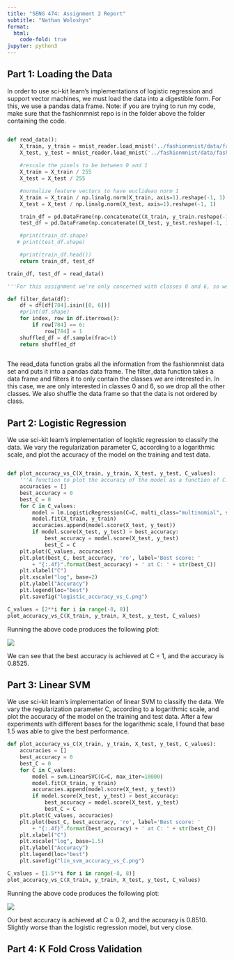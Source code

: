 ```yaml
---
title: "SENG 474: Assignment 2 Report"
subtitle: "Nathan Woloshyn"
format:
  html:
    code-fold: true
jupyter: python3
---
```


## Part 1: Loading the Data

In order to use sci-kit learn's implementations of logistic regression and support vector machines, we must load the data into a digestible form. For this, we use a pandas data frame.
Note: if you are trying to run my code, make sure that the fashionmnist repo is in the folder above the folder containing the code.
```python

def read_data():
    X_train, y_train = mnist_reader.load_mnist('../fashionmnist/data/fashion', kind='train')
    X_test, y_test = mnist_reader.load_mnist('../fashionmnist/data/fashion', kind='t10k')
    
    #rescale the pixels to be between 0 and 1
    X_train = X_train / 255
    X_test = X_test / 255

    #normalize feature vectors to have euclidean norm 1
    X_train = X_train / np.linalg.norm(X_train, axis=1).reshape(-1, 1)
    X_test = X_test / np.linalg.norm(X_test, axis=1).reshape(-1, 1)

    train_df = pd.DataFrame(np.concatenate((X_train, y_train.reshape(-1, 1)), axis=1))
    test_df = pd.DataFrame(np.concatenate((X_test, y_test.reshape(-1, 1)), axis=1))

    #print(train_df.shape)
   # print(test_df.shape)

    #print(train_df.head())
    return train_df, test_df

train_df, test_df = read_data()

'''For this assignment we're only concerned with classes 0 and 6, so we'll drop the rest of the data.'''

def filter_data(df):
    df = df[df[784].isin([0, 6])]
    #print(df.shape)
    for index, row in df.iterrows():
        if row[784] == 6:
            row[784] = 1
    shuffled_df = df.sample(frac=1)
    return shuffled_df
    
```

The read_data function grabs all the information from the fashionmnist data set and puts it into a pandas data frame. The filter_data function takes a data frame and filters it to only contain the classes we are interested in. In this case, we are only interested in classes 0 and 6, so we drop all the other classes. We also shuffle the data frame so that the data is not ordered by class.

## Part 2: Logistic Regression

We use sci-kit learn's implementation of logistic regression to classify the data. We vary the regularization parameter C, according to a logarithmic scale, and plot the accuracy of the model on the training and test data.

```python

def plot_accuracy_vs_C(X_train, y_train, X_test, y_test, C_values):
    '''A function to plot the accuracy of the model as a function of C.'''
    accuracies = []
    best_accuracy = 0
    best_C = 0
    for C in C_values:
        model = lm.LogisticRegression(C=C, multi_class="multinomial", solver="lbfgs", penalty="l2", max_iter=1000)
        model.fit(X_train, y_train)
        accuracies.append(model.score(X_test, y_test))
        if model.score(X_test, y_test) > best_accuracy:
            best_accuracy = model.score(X_test, y_test)
            best_C = C
    plt.plot(C_values, accuracies)
    plt.plot(best_C, best_accuracy, 'ro', label='Best score: '
        + "{:.4f}".format(best_accuracy) + ' at C: ' + str(best_C))
    plt.xlabel("C")
    plt.xscale("log", base=2)
    plt.ylabel("Accuracy")
    plt.legend(loc="best")
    plt.savefig("logistic_accuracy_vs_C.png")

C_values = [2**i for i in range(-8, 8)]
plot_accuracy_vs_C(X_train, y_train, X_test, y_test, C_values)
```

Running the above code produces the following plot:

![](figures/logistic_accuracy_vs_C.png)

We can see that the best accuracy is achieved at C = 1, and the accuracy is 0.8525. 


## Part 3: Linear SVM

We use sci-kit learn's implementation of linear SVM to classify the data. We vary the regularization parameter C, according to a logarithmic scale, and plot the accuracy of the model on the training and test data. After a few experiments with different bases for the logarithmic scale, I found that base 1.5 was able to give  the best performance.

```python
def plot_accuracy_vs_C(X_train, y_train, X_test, y_test, C_values):
    accuracies = []
    best_accuracy = 0
    best_C = 0
    for C in C_values:
        model = svm.LinearSVC(C=C, max_iter=10000)
        model.fit(X_train, y_train)
        accuracies.append(model.score(X_test, y_test))
        if model.score(X_test, y_test) > best_accuracy:
            best_accuracy = model.score(X_test, y_test)
            best_C = C
    plt.plot(C_values, accuracies)
    plt.plot(best_C, best_accuracy, 'ro', label='Best score: '
        + "{:.4f}".format(best_accuracy) + ' at C: ' + str(best_C))
    plt.xlabel("C")
    plt.xscale("log", base=1.5)
    plt.ylabel("Accuracy")
    plt.legend(loc="best")
    plt.savefig("lin_svm_accuracy_vs_C.png")

C_values = [1.5**i for i in range(-8, 8)]
plot_accuracy_vs_C(X_train, y_train, X_test, y_test, C_values)
```

Running the above code produces the following plot:

![](figures/lin_svm_accuracy_vs_C.png)

Our best accuracy is achieved at  $C \approx 0.2$, and the accuracy is 0.8510. Slightly worse than the logistic regression model, but very close.

## Part 4: K Fold Cross Validation

